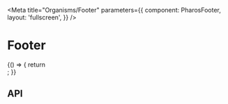 

<Meta
  title="Organisms/Footer"
  parameters={{
    component: PharosFooter,
    layout: 'fullscreen',
  }}
/>

# Footer

<Canvas withToolbar>
  <Story name="Base">
    {() => {
      return <Footer />;
    }}
  </Story>
</Canvas>

## API

<ArgsTable of={PharosFooter} />
